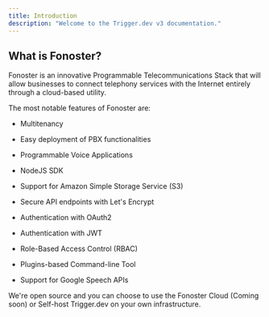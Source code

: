 ```yaml
---
title: Introduction
description: "Welcome to the Trigger.dev v3 documentation."
---
```


## What is Fonoster?

Fonoster is an innovative Programmable Telecommunications Stack that will allow businesses to connect telephony services with the Internet entirely through a cloud-based utility.

The most notable features of Fonoster are:

* Multitenancy

* Easy deployment of PBX functionalities

* Programmable Voice Applications

* NodeJS SDK

* Support for Amazon Simple Storage Service (S3)

* Secure API endpoints with Let's Encrypt

* Authentication with OAuth2

* Authentication with JWT

* Role-Based Access Control (RBAC)

* Plugins-based Command-line Tool

* Support for Google Speech APIs

We're open source and you can choose to use the Fonoster Cloud (Coming soon) or Self-host Trigger.dev on your own infrastructure.